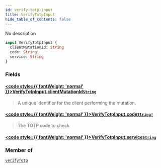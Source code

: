 ```yaml
---
id: verify-totp-input
title: VerifyTotpInput
hide_table_of_contents: false
---
```








No description

```graphql
input VerifyTotpInput {
  clientMutationId: String
  code: String!
  service: String
}
```


### Fields

#### [<code style={{ fontWeight: 'normal' }}>VerifyTotpInput.<b>clientMutationId</b></code>](#)<Bullet />[`String`](/gql-api/scalars/string) <Badge class="secondary" text="scalar"/>
> A unique identifier for the client performing the mutation.
> 

#### [<code style={{ fontWeight: 'normal' }}>VerifyTotpInput.<b>code</b></code>](#)<Bullet />[`String!`](/gql-api/scalars/string) <Badge class="secondary" text="non-null"/> <Badge class="secondary" text="scalar"/>
> The TOTP code to check
> 

#### [<code style={{ fontWeight: 'normal' }}>VerifyTotpInput.<b>service</b></code>](#)<Bullet />[`String`](/gql-api/scalars/string) <Badge class="secondary" text="scalar"/>
> 
> 



### Member of

[`verifyTotp`](/gql-api/mutations/verify-totp)  <Badge class="secondary" text="mutation"/>



